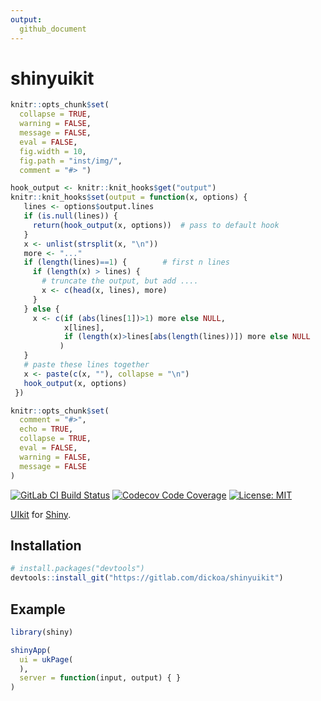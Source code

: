 ```yaml
---
output:
  github_document
---
```


shinyuikit
============

<!-- README.md is generated from README.Rmd. Please edit that file -->

```r
knitr::opts_chunk$set(
  collapse = TRUE,
  warning = FALSE,
  message = FALSE,
  eval = FALSE,
  fig.width = 10,
  fig.path = "inst/img/",
  comment = "#> ")

hook_output <- knitr::knit_hooks$get("output")
knitr::knit_hooks$set(output = function(x, options) {
   lines <- options$output.lines
   if (is.null(lines)) {
     return(hook_output(x, options))  # pass to default hook
   }
   x <- unlist(strsplit(x, "\n"))
   more <- "..."
   if (length(lines)==1) {        # first n lines
     if (length(x) > lines) {
       # truncate the output, but add ....
       x <- c(head(x, lines), more)
     }
   } else {
     x <- c(if (abs(lines[1])>1) more else NULL,
            x[lines],
            if (length(x)>lines[abs(length(lines))]) more else NULL
           )
   }
   # paste these lines together
   x <- paste(c(x, ""), collapse = "\n")
   hook_output(x, options)
 })

knitr::opts_chunk$set(
  comment = "#>",
  echo = TRUE,
  collapse = TRUE,
  eval = FALSE,
  warning = FALSE,
  message = FALSE
)
```

[![GitLab CI Build Status](https://gitlab.com/dickoa/shinyuikit/badges/master/build.svg)](https://gitlab.com/dickoa/shinyuikit/pipelines) 
[![Codecov Code Coverage](https://codecov.io/gl/dickoa/shinyuikit/branch/master/graph/badge.svg)](https://codecov.io/gl/dickoa/shinyuikit)
[![License: MIT](https://img.shields.io/badge/License-MIT-yellow.svg)](https://opensource.org/licenses/MIT)


[UIkit](https://getuikit.com/) for [Shiny](https://shiny.rstudio.com/).

## Installation

```r
# install.packages("devtools")
devtools::install_git("https://gitlab.com/dickoa/shinyuikit")
```

## Example

```r
library(shiny)

shinyApp(
  ui = ukPage(
  ),
  server = function(input, output) { }
)
```

